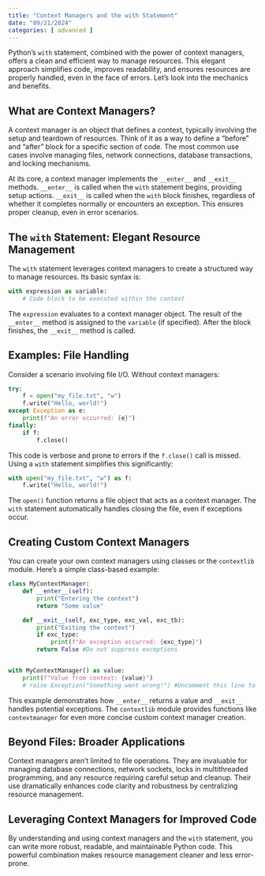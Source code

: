 ```yaml
---
title: "Context Managers and the with Statement"
date: "09/21/2024"
categories: [ advanced ]
---
```



Python's `with` statement, combined with the power of context managers, offers a clean and efficient way to manage resources.  This elegant approach simplifies code, improves readability, and ensures resources are properly handled, even in the face of errors. Let's look into the mechanics and benefits.


## What are Context Managers?

A context manager is an object that defines a context, typically involving the setup and teardown of resources.  Think of it as a way to define a "before" and "after" block for a specific section of code. The most common use cases involve managing files, network connections, database transactions, and locking mechanisms.

At its core, a context manager implements the `__enter__` and `__exit__` methods.  `__enter__` is called when the `with` statement begins, providing setup actions. `__exit__` is called when the `with` block finishes, regardless of whether it completes normally or encounters an exception. This ensures proper cleanup, even in error scenarios.


## The `with` Statement: Elegant Resource Management

The `with` statement leverages context managers to create a structured way to manage resources.  Its basic syntax is:

```python
with expression as variable:
    # Code block to be executed within the context
```

The `expression` evaluates to a context manager object. The result of the `__enter__` method is assigned to the `variable` (if specified). After the block finishes, the `__exit__` method is called.


## Examples: File Handling

Consider a scenario involving file I/O.  Without context managers:

```python
try:
    f = open("my_file.txt", "w")
    f.write("Hello, world!")
except Exception as e:
    print(f"An error occurred: {e}")
finally:
    if f:
        f.close()
```

This code is verbose and prone to errors if the `f.close()` call is missed.  Using a `with` statement simplifies this significantly:

```python
with open("my_file.txt", "w") as f:
    f.write("Hello, world!")
```

The `open()` function returns a file object that acts as a context manager.  The `with` statement automatically handles closing the file, even if exceptions occur.



## Creating Custom Context Managers

You can create your own context managers using classes or the `contextlib` module.  Here's a simple class-based example:

```python
class MyContextManager:
    def __enter__(self):
        print("Entering the context")
        return "Some value"

    def __exit__(self, exc_type, exc_val, exc_tb):
        print("Exiting the context")
        if exc_type:
            print(f"An exception occurred: {exc_type}")
        return False #Do not suppress exceptions


with MyContextManager() as value:
    print(f"Value from context: {value}")
    # raise Exception("Something went wrong!") #Uncomment this line to test exception handling
```

This example demonstrates how `__enter__` returns a value and `__exit__` handles potential exceptions.  The `contextlib` module provides functions like `contextmanager` for even more concise custom context manager creation.


##  Beyond Files:  Broader Applications

Context managers aren't limited to file operations. They are invaluable for managing database connections, network sockets, locks in multithreaded programming, and any resource requiring careful setup and cleanup.  Their use dramatically enhances code clarity and robustness by centralizing resource management.


##  Leveraging Context Managers for Improved Code

By understanding and using context managers and the `with` statement, you can write more robust, readable, and maintainable Python code.  This powerful combination makes resource management cleaner and less error-prone.

